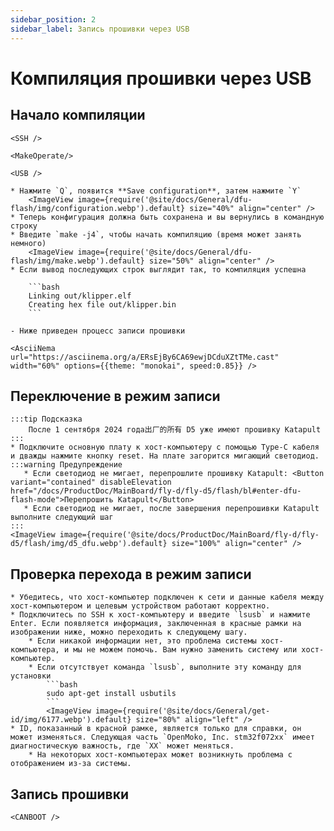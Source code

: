 ```yaml
---
sidebar_position: 2
sidebar_label: Запись прошивки через USB
---
```




# Компиляция прошивки через USB


## Начало компиляции

    <SSH />

    <MakeOperate/>

    <USB />

    * Нажмите `Q`, появится **Save configuration**, затем нажмите `Y`
        <ImageView image={require('@site/docs/General/dfu-flash/img/configuration.webp').default} size="40%" align="center" />
    * Теперь конфигурация должна быть сохранена и вы вернулись в командную строку
    * Введите `make -j4`, чтобы начать компиляцию (время может занять немного)
        <ImageView image={require('@site/docs/General/dfu-flash/img/make.webp').default} size="50%" align="center" />
    * Если вывод последующих строк выглядит так, то компиляция успешна

        ```bash
        Linking out/klipper.elf
        Creating hex file out/klipper.bin
        ```

    - Ниже приведен процесс записи прошивки

    <AsciiNema url="https://asciinema.org/a/ERsEjBy6CA69ewjDCduXZtTMe.cast" width="60%" options={{theme: "monokai", speed:0.85}} />

## Переключение в режим записи

    :::tip Подсказка
        После 1 сентября 2024 года出厂的所有 D5 уже имеют прошивку Katapult
    :::
    * Подключите основную плату к хост-компьютеру с помощью Type-C кабеля и дважды нажмите кнопку reset. На плате загорится мигающий светодиод.
    :::warning Предупреждение
       * Если светодиод не мигает, перепрошлите прошивку Katapult: <Button variant="contained" disableElevation href="/docs/ProductDoc/MainBoard/fly-d/fly-d5/flash/bl#enter-dfu-flash-mode">Перепрошить Katapult</Button>
       * Если светодиод не мигает, после завершения перепрошивки Katapult выполните следующий шаг
    :::
    <ImageView image={require('@site/docs/ProductDoc/MainBoard/fly-d/fly-d5/flash/img/d5_dfu.webp').default} size="100%" align="center" />
## Проверка перехода в режим записи

    * Убедитесь, что хост-компьютер подключен к сети и данные кабеля между хост-компьютером и целевым устройством работают корректно.
    * Подключитесь по SSH к хост-компьютеру и введите `lsusb` и нажмите Enter. Если появляется информация, заключенная в красные рамки на изображении ниже, можно переходить к следующему шагу.
        * Если никакой информации нет, это проблема системы хост-компьютера, и мы не можем помочь. Вам нужно заменить систему или хост-компьютер.
        * Если отсутствует команда `lsusb`, выполните эту команду для установки
            ```bash
            sudo apt-get install usbutils
            ```
            <ImageView image={require('@site/docs/General/get-id/img/6177.webp').default} size="80%" align="left" /> 
    * ID, показанный в красной рамке, является только для справки, он может изменяться. Следующая часть `OpenMoko, Inc. stm32f072xx` имеет диагностическую важность, где `XX` может меняться.
        * На некоторых хост-компьютерах может возникнуть проблема с отображением из-за системы.

## Запись прошивки
    
    <CANBOOT />

